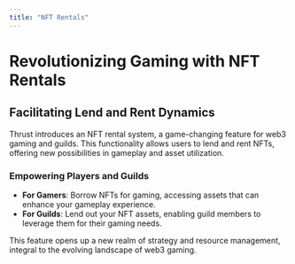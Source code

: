 ```yaml
---
title: "NFT Rentals"
---
```


# Revolutionizing Gaming with NFT Rentals

## Facilitating Lend and Rent Dynamics

Thrust introduces an NFT rental system, a game-changing feature for web3 gaming and guilds. This functionality allows users to lend and rent NFTs, offering new possibilities in gameplay and asset utilization.

### Empowering Players and Guilds

- **For Gamers**: Borrow NFTs for gaming, accessing assets that can enhance your gameplay experience.
- **For Guilds**: Lend out your NFT assets, enabling guild members to leverage them for their gaming needs.

This feature opens up a new realm of strategy and resource management, integral to the evolving landscape of web3 gaming.
